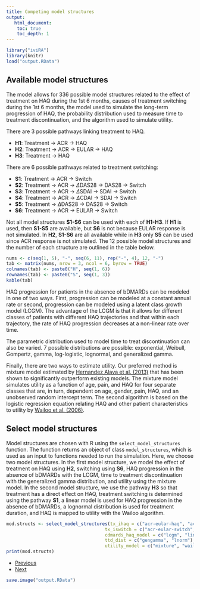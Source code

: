 ```yaml
---
title: Competing model structures
output: 
   html_document:
    toc: true
    toc_depth: 1
--- 
```


```r
library("iviRA")
library(knitr)
load("output.RData")
```

## Available model structures
The model allows for 336 possible model structures related to the effect of treatment on HAQ during the 1st 6 months, causes of treatment switching during the 1st 6 months, the model used to simulate the long-term progression of HAQ, the probability distribution used to measure time to treatment discontinuation, and the algorithm used to simulate utility. 

There are 3 possible pathways linking treatment to HAQ.

+ **H1**: Treatment -> ACR -> HAQ
+ **H2**: Treatment -> ACR -> EULAR -> HAQ
+ **H3**: Treatment -> HAQ

There are 6 possible pathways related to treatment switching:

+ **S1**: Treatment -> ACR -> Switch
+ **S2**: Treatment -> ACR -> $\Delta$DAS28 -> DAS28 -> Switch
+ **S3**: Treatment -> ACR -> $\Delta$SDAI -> SDAI -> Switch
+ **S4**: Treatment -> ACR -> $\Delta$CDAI -> SDAI -> Switch
+ **S5**: Treatment ->  $\Delta$DAS28 -> DAS28 -> Switch
+ **S6**: Treatment -> ACR -> EULAR -> Switch

Not all model structures **S1-S6** can be used with each of **H1-H3**. If **H1** is used, then **S1-S5** are available, but **S6** is not because EULAR response is not simulated. In **H2**, **S1-S6** are all available while in **H3** only **S5** can be used since ACR response is not simulated. The 12 possible model structures and the number of each structure are outlined in the table below. 

```r
nums <- c(seq(1, 5), "-", seq(6, 11), rep("-", 4), 12, "-")
tab <- matrix(nums, nrow = 3, ncol = 6, byrow = TRUE)
colnames(tab) <- paste0("H", seq(1, 6))
rownames(tab) <- paste0("S", seq(1, 3))
kable(tab)
```

HAQ progression for patients in the absence of bDMARDs can be modeled in one of two ways. First, progression can be modeled at a constant annual rate or second, progression can be modeled using a latent class growth model (LCGM). The advantage of the LCGM is that it allows for different classes of patients with different HAQ trajectories and that within each trajectory, the rate of HAQ progression decreases at a non-linear rate over time.

The parametric distribution used to model time to treat discontinuation can also be varied. 7 possible distributions are possible: exponential, Weibull, Gompertz, gamma, log-logistic, lognormal, and generalized gamma. 

Finally, there are two ways to estimate utility. Our preferred method is mixture model estimated by [Hernandez Alava et al. (2013)](https://academic.oup.com/rheumatology/article/52/5/944/1816557) that has been shown to significantly outperform existing models. The mixture model simulates utility as a function of age, pain, and HAQ for four separate classes that are, in turn, dependent on age, gender, pain, HAQ, and an unobserved random intercept term. The second algorithm is based on the logistic regression equation relating HAQ and other patient characteristics to utility by [Wailoo et al. (2006)](https://www.sheffield.ac.uk/polopoly_fs/1.43356!/file/AHRQ-final-report.pdf). 


## Select model structures
Model structures are chosen with R using the `select_model_structures` function. The function returns an object of class `model_structures`, which is used as an input to functions needed to run the simulation. Here, we choose two model structures. In the first model structure, we model the effect of treatment on HAQ using **H2**, switching using **S6**, HAQ progression in the absence of bDMARDs with the LCGM, time to treatment discontinuation with the generalized gamma distribution, and utility using the mixture model. In the second model structure, we use the pathway **H3** so that treatment has a direct effect on HAQ, treatment switching is determined using the pathway **S1**, a linear model is used for HAQ progression in the absence of bDMARDs, a lognormal distribution is used for treatment duration, and HAQ is mapped to utility with the Wailoo algorithm. 

```r
mod.structs <- select_model_structures(tx_ihaq = c("acr-eular-haq", "acr-haq"),
                                     tx_iswitch = c("acr-eular-switch", "acr-switch"),
                                     cdmards_haq_model = c("lcgm", "linear"),
                                     ttd_dist = c("gengamma", "lnorm"),
                                     utility_model = c("mixture", "wailoo"))
print(mod.structs)
```



<div>
<ul class="pager">
  <li class="previous"><a href="02-arms.html">Previous</a></li>
  <li class="next"><a href="04-input-data.html">Next</a></li>
</ul>
</div>

```r
save.image("output.RData")
```